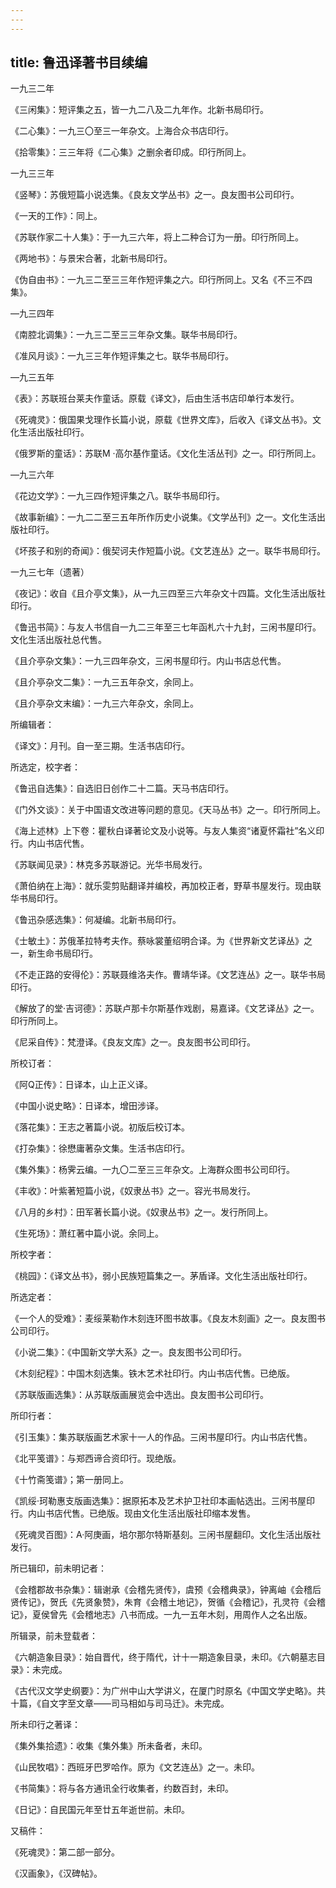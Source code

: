 ```yaml
---
---
---
```

title: 鲁迅译著书目续编
---



一九三二年

《三闲集》：短评集之五，皆一九二八及二九年作。北新书局印行。

《二心集》：一九三〇至三一年杂文。上海合众书店印行。

《拾零集》：三三年将《二心集》之删余者印成。印行所同上。

一九三三年

《竖琴》：苏俄短篇小说选集。《良友文学丛书》之一。良友图书公司印行。

《一天的工作》：同上。

《苏联作家二十人集》：于一九三六年，将上二种合订为一册。印行所同上。

《两地书》：与景宋合著，北新书局印行。

《伪自由书》：一九三二至三三年作短评集之六。印行所同上。又名《不三不四集》。

—九三四年

《南腔北调集》：一九三二至三三年杂文集。联华书局印行。

《准风月谈》：一九三三年作短评集之七。联华书局印行。

—九三五年

《表》：苏联班台莱夫作童话。原载《译文》，后由生活书店印单行本发行。

《死魂灵》：俄国果戈理作长篇小说，原载《世界文库》，后收入《译文丛书》。文化生活出版社印行。

《俄罗斯的童话》：苏联M ·高尔基作童话。《文化生活丛刊》之一。印行所同上。

—九三六年

《花边文学》：一九三四作短评集之八。联华书局印行。

《故事新编》：一九二二至三五年所作历史小说集。《文学丛刊》之一。文化生活出版社印行。

《坏孩子和别的奇闻》：俄契诃夫作短篇小说。《文艺连丛》之一。联华书局印行。

一九三七年（遗著）

《夜记》：收自《且介亭文集》，从一九三四至三六年杂文十四篇。文化生活出版社印行。

《鲁迅书简》：与友人书信自一九二三年至三七年函札六十九封，三闲书屋印行。文化生活出版社总代售。

《且介亭杂文集》：一九三四年杂文，三闲书屋印行。内山书店总代售。

《且介亭杂文二集》：一九三五年杂文，余同上。

《且介亭杂文末编》：一九三六年杂文，余同上。

所编辑者：

《译文》：月刊。自一至三期。生活书店印行。

所选定，校字者：

《鲁迅自选集》：自选旧日创作二十二篇。天马书店印行。

《门外文谈》：关于中国语文改进等问题的意见。《天马丛书》之一。印行所同上。

《海上述林》上下卷：瞿秋白译著论文及小说等。与友人集资“诸夏怀霜社”名义印行。内山书店代售。

《苏联闻见录》：林克多苏联游记。光华书局发行。

《萧伯纳在上海》：就乐雯剪贴翻译并编校，再加校正者，野草书屋发行。现由联华书局印行。

《鲁迅杂感选集》：何凝编。北新书局印行。

《士敏土》：苏俄革拉特考夫作。蔡咏裳董绍明合译。为《世界新文艺译丛》之一，新生命书局印行。

《不走正路的安得伦》：苏联聂维洛夫作。曹靖华译。《文艺连丛》之一。联华书局印行。

《解放了的堂·吉诃德》：苏联卢那卡尔斯基作戏剧，易嘉译。《文艺译丛》之一。印行所同上。

《尼采自传》：梵澄译。《良友文库》之一。良友图书公司印行。

所校订者：

《阿Q正传》：日译本，山上正义译。

《中国小说史略》：日译本，增田涉译。

《落花集》：王志之著篇小说。初版后校订本。

《打杂集》：徐懋庸著杂文集。生活书店印行。

《集外集》：杨霁云编。一九〇二至三三年杂文。上海群众图书公司印行。

《丰收》：叶紫著短篇小说，《奴隶丛书》之一。容光书局发行。

《八月的乡村》：田军著长篇小说。《奴隶丛书》之一。发行所同上。

《生死场》：萧红著中篇小说。余同上。

所校字者：

《桃园》：《译文丛书》，弱小民族短篇集之一。茅盾译。文化生活出版社印行。

所选定者：

《一个人的受难》：麦绥莱勒作木刻连环图书故事。《良友木刻画》之一。良友图书公司印行。

《小说二集》：《中国新文学大系》之一。良友图书公司印行。

《木刻纪程》：中国木刻选集。铁木艺术社印行。内山书店代售。已绝版。

《苏联版画选集》：从苏联版画展览会中选出。良友图书公司印行。

所印行者：

《引玉集》：集苏联版画艺术家十一人的作品。三闲书屋印行。内山书店代售。

《北平笺谱》：与郑西谛合资印行。现绝版。

《十竹斋笺谱》；第一册同上。

《凯绥·珂勒惠支版画选集》：据原拓本及艺术护卫社印本画帖选出。三闲书屋印行。内山书店代售。已绝版。现由文化生活出版社印缩本发售。

《死魂灵百图》：A·阿庚画，培尔那尔特斯基刻。三闲书屋翻印。文化生活出版社发行。

所已辑印，前未明记者：

《会稽郡故书杂集》：辑谢承《会稽先贤传》，虞预《会稽典录》，钟离岫《会稽后贤传记》，贺氏《先贤象赞》，朱育《会稽土地记》，贺循《会稽记》，孔灵符《会稽记》，夏侯曾先《会稽地志》八书而成。一九一五年木刻，用周作人之名出版。

所辑录，前未登载者：

《六朝造象目录》：始自晋代，终于隋代，计十一期造象目录，未印。《六朝墓志目录》：未完成。

《古代汉文学史纲要》：为广州中山大学讲义，在厦门时原名《中国文学史略》。共十篇，《自文字至文章——司马相如与司马迁》。未完成。

所未印行之著译：

《集外集拾遗》：收集《集外集》所未备者，未印。

《山民牧唱》：西班牙巴罗哈作。原为《文艺连丛》之一。未印。

《书简集》：将与各方通讯全行收集者，约数百封，未印。

《日记》：自民国元年至廿五年逝世前。未印。

又稿件：

《死魂灵》：第二部一部分。

《汉画象》，《汉碑帖》。
